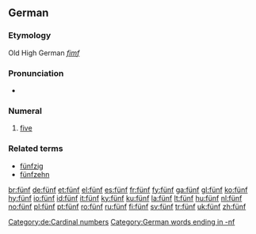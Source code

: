 ==German==
===Etymology===
Old High German ''[[fimf]]''
===Pronunciation===
*{{audio|De-fünf.ogg|audio}}

===Numeral===
{{infl|de|numeral}}

# [[five]]

===Related terms===
*[[fünfzig]]
*[[fünfzehn]]

[[Category:de:Cardinal numbers]]
[[Category:German words ending in -nf]]

[[br:fünf]]
[[de:fünf]]
[[et:fünf]]
[[el:fünf]]
[[es:fünf]]
[[fr:fünf]]
[[fy:fünf]]
[[ga:fünf]]
[[gl:fünf]]
[[ko:fünf]]
[[hy:fünf]]
[[io:fünf]]
[[id:fünf]]
[[it:fünf]]
[[ky:fünf]]
[[ku:fünf]]
[[la:fünf]]
[[lt:fünf]]
[[hu:fünf]]
[[nl:fünf]]
[[no:fünf]]
[[pl:fünf]]
[[pt:fünf]]
[[ro:fünf]]
[[ru:fünf]]
[[fi:fünf]]
[[sv:fünf]]
[[tr:fünf]]
[[uk:fünf]]
[[zh:fünf]]